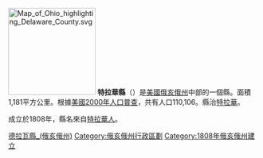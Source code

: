 {{Otheruses|特拉華縣|subject=美國俄亥俄州的一個縣|other=同名的縣}}
[[File:Map_of_Ohio_highlighting_Delaware_County.svg|175px]]
'''特拉華縣'''（{{lang-en|Delaware County}}）是[[美國|美國]][[俄亥俄州|俄亥俄州]]中部的一個縣。面積1,181平方公里。根據[[美國2000年人口普查|美國2000年人口普查]]，共有人口110,106。縣治[[特拉華_(俄亥俄州)|特拉華]]。

成立於1808年，縣名來自[[特拉華人|特拉華人]]。

{{DEFAULTSORT:Delaware County, Ohio}}
[[Category:德拉瓦縣_(俄亥俄州)|]]
[[Category:俄亥俄州行政區劃|Category:俄亥俄州行政區劃]]
[[Category:1808年俄亥俄州建立|Category:1808年俄亥俄州建立]]

{{Ohio-stub}}